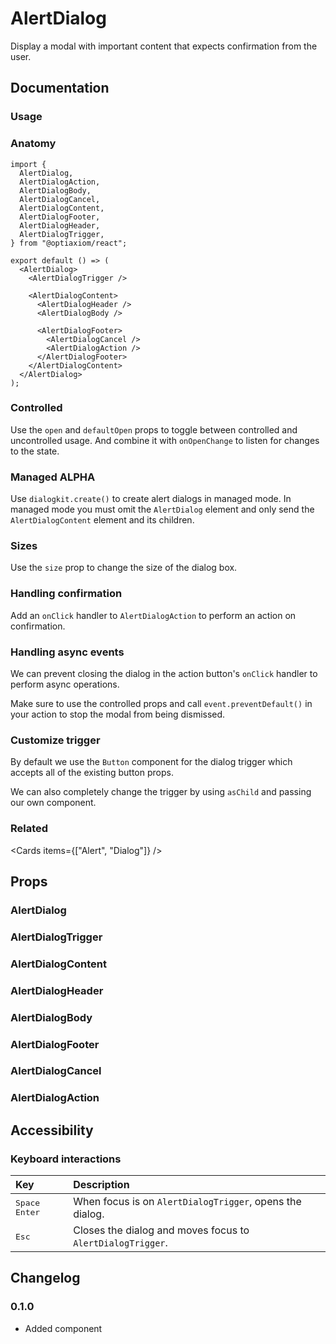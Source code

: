 
# AlertDialog

Display a modal with important content that expects confirmation from the user.

<Links component="alert-dialog" />

## Documentation

### Usage

<Demo component="alert-dialog/usage" />

### Anatomy

```tsx
import {
  AlertDialog,
  AlertDialogAction,
  AlertDialogBody,
  AlertDialogCancel,
  AlertDialogContent,
  AlertDialogFooter,
  AlertDialogHeader,
  AlertDialogTrigger,
} from "@optiaxiom/react";

export default () => (
  <AlertDialog>
    <AlertDialogTrigger />

    <AlertDialogContent>
      <AlertDialogHeader />
      <AlertDialogBody />

      <AlertDialogFooter>
        <AlertDialogCancel />
        <AlertDialogAction />
      </AlertDialogFooter>
    </AlertDialogContent>
  </AlertDialog>
);
```

### Controlled

Use the `open` and `defaultOpen` props to toggle between controlled and uncontrolled usage. And combine it with `onOpenChange` to listen for changes to the state.

<Demo
  component="alert-dialog/controlled-usage"
  meta="/onOpenChange={setOpen}/ /open={open}/"
/>

### Managed <Badge intent="primary">ALPHA</Badge>

Use `dialogkit.create()` to create alert dialogs in managed mode. In managed mode you must omit the `AlertDialog` element and only send the `AlertDialogContent` element and its children.

<Demo component="alert-dialog/managed-usage" meta="/dialogkit.create/" />

### Sizes

Use the `size` prop to change the size of the dialog box.

<Demo component="alert-dialog/size-usage" meta="/size={size}/" />

### Handling confirmation

Add an `onClick` handler to `AlertDialogAction` to perform an action on confirmation.

<Demo
  component="alert-dialog/confirmation-usage"
  meta='/onClick={() => setState("confirm")}/'
/>

### Handling async events

We can prevent closing the dialog in the action button's `onClick` handler to perform async operations.

Make sure to use the controlled props and call `event.preventDefault()` in your action to stop the modal from being dismissed.

<Demo component="alert-dialog/async-usage" />

### Customize trigger

By default we use the `Button` component for the dialog trigger which accepts all of the existing button props.

We can also completely change the trigger by using `asChild` and passing our own component.

<Demo component="alert-dialog/trigger-usage" />

### Related

<Cards items={["Alert", "Dialog"]} />

## Props

### AlertDialog

<PropsTable component="AlertDialog" />

### AlertDialogTrigger

<PropsTable component="AlertDialogTrigger" />

### AlertDialogContent

<PropsTable component="AlertDialogContent" />

### AlertDialogHeader

<PropsTable component="AlertDialogHeader" />

### AlertDialogBody

<PropsTable component="AlertDialogBody" />

### AlertDialogFooter

<PropsTable component="AlertDialogFooter" />

### AlertDialogCancel

<PropsTable component="AlertDialogCancel" />

### AlertDialogAction

<PropsTable component="AlertDialogAction" />

## Accessibility

### Keyboard interactions

| Key                                                                        | Description                                                |
| :------------------------------------------------------------------------- | :--------------------------------------------------------- |
| <Flex flexDirection="row" gap="8"><Kbd>Space</Kbd> <Kbd>Enter</Kbd></Flex> | When focus is on `AlertDialogTrigger`, opens the dialog.   |
| <Kbd>Esc</Kbd>                                                             | Closes the dialog and moves focus to `AlertDialogTrigger`. |

## Changelog

### 0.1.0

- Added component
